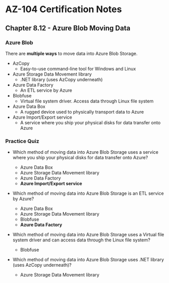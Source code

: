 # AZ-104 Certification Notes
## Chapter 8.12 - Azure Blob Moving Data

### Azure Blob
There are **multiple ways** to move data into Azure Blob Storage.
* AzCopy
	* Easy-to-use command-line tool for Windows and Linux
* Azure Storage Data Movement library
	* .NET library (uses AzCopy underneath)
* Azure Data Factory
	* An ETL service by Azure
* Blobfuse
	* Virtual file system driver. Access data through Linux file system
* Azure Data Box
	* A rugged device used to physically transport data to Azure
* Azure Import/Export service
	* A service where you ship your physical disks for data transfer onto Azure

### Practice Quiz
* Which method of moving data into Azure Blob Storage uses a service where you ship your physical disks for data transfer onto Azure?
	* Azure Data Box
	* Azure Storage Data Movement library
	* Azure Data Factory
	* **Azure Import/Export service**
* Which method of moving data into Azure Blob Storage is an ETL service by Azure?
	* Azure Data Box
	* Azure Storage Data Movement library
	* Blobfuse
	* **Azure Data Factory**

* Which method of moving data into Azure Blob Storage uses a Virtual file system driver and can access data through the Linux file system?
	* Blobfuse
* Which method of moving data into Azure Blob Storage uses .NET library (uses AzCopy underneath)?
	* Azure Storage Data Movement library